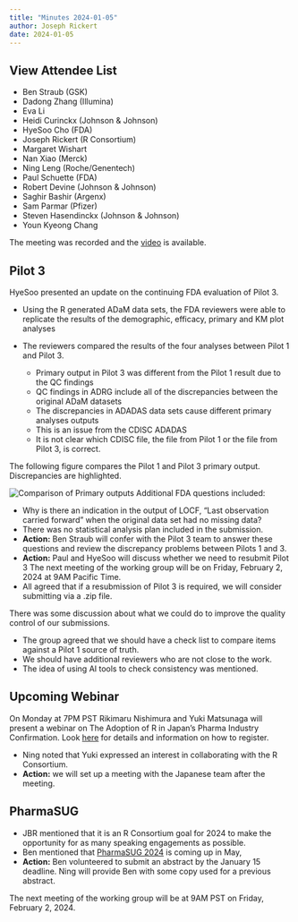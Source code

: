 ```yaml
---
title: "Minutes 2024-01-05"
author: Joseph Rickert
date: 2024-01-05
---
```


::: {.callout-tip collapse="true"}
## View Attendee List

- Ben Straub (GSK)
- Dadong Zhang (Illumina)
- Eva Li
- Heidi Curinckx (Johnson & Johnson)
- HyeSoo Cho (FDA)
- Joseph Rickert (R Consortium)
- Margaret Wishart
- Nan Xiao (Merck)
- Ning Leng (Roche/Genentech)
- Paul Schuette (FDA)
- Robert Devine (Johnson & Johnson)
- Saghir Bashir (Argenx)
- Sam Parmar (Pfizer)
- Steven Hasendinckx (Johnson & Johnson)
- Youn Kyeong Chang
:::

The meeting was recorded and the [video](https://zoom.us/rec/share/S3CjidPqOBSwSHo7xW3VUu_aUXKS9RdB3rNb07hWWkeyze5SthawUq5I8gnzQ2th.kpiljMfkqrlkuUJf?startTime=1704474237000) is available.


## Pilot 3

HyeSoo presented an update on the continuing FDA evaluation of Pilot 3. 

* Using the R generated ADaM data sets, the FDA reviewers were able to replicate the results of the demographic, efficacy, primary and KM plot analyses

* The reviewers compared the results of the four analyses between Pilot 1 and Pilot 3.
  * Primary output in Pilot 3 was different from the Pilot 1 result due to the QC findings
  * QC findings in ADRG include all of the discrepancies between the original ADaM datasets
  * The discrepancies in ADADAS data sets cause different primary analyses outputs
  * This is an issue from the CDISC ADADAS
  * It is not clear which CDISC file, the file from Pilot 1 or the file from Pilot 3, is correct.
  
The following figure compares the Pilot 1 and Pilot 3 primary output. Discrepancies are highlighted.

![Comparison of Primary outputs](output_compare.png)
Additional FDA questions included:

* Why is there an indication in the output of LOCF, "Last observation carried forward" when the original data set had no missing data?
* There was no statistical analysis plan included in the submission.
* **Action:** Ben Straub will confer with the Pilot 3 team to answer these questions and review the discrepancy problems between Pilots 1 and 3.
* **Action:** Paul and HyeSoo will discuss whether we need to resubmit Pilot 3
The next meeting of the working group will be on Friday, February 2, 2024 at 9AM Pacific Time.
* All agreed that if a resubmission of Pilot 3 is required, we will consider submitting via a .zip file.


There was some discussion about what we could do to improve the quality control of our submissions. 

* The group agreed that we should have a check list to compare items against a Pilot 1 source of truth.
* We should have additional reviewers who are not close to the work.
* The idea of using AI tools to check consistency was mentioned.

## Upcoming Webinar

On Monday at 7PM PST Rikimaru Nishimura and Yuki Matsunaga will present a webinar on The Adoption of R in Japan’s Pharma Industry Confirmation. Look [here](https://www.r-consortium.org/r-adoption-series-the-adoption-of-r-in-japans-pharma-industry-confirmation) for details and information on how to register. 

* Ning noted that Yuki expressed an interest in collaborating with the R Consortium. 
* **Action:** we will set up a meeting with the Japanese team after the meeting.

## PharmaSUG

* JBR mentioned that it is an R Consortium goal for 2024 to make the opportunity for as many speaking engagements as possible.
* Ben mentioned that [PharmaSUG 2024](https://www.pharmasug.org/us/index.html) is coming up in May,
* **Action:** Ben volunteered to submit an abstract by the January 15 deadline. Ning will provide Ben with some copy used for a previous abstract.


The next meeting of the working group will be at 9AM PST on Friday, February 2, 2024.